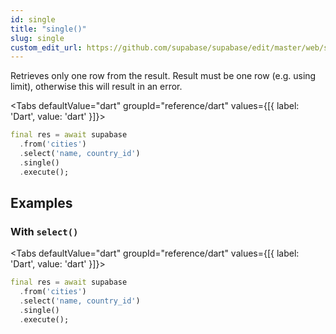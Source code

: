 ```yaml
---
id: single
title: "single()"
slug: single
custom_edit_url: https://github.com/supabase/supabase/edit/master/web/spec/dart.yml
---
```



Retrieves only one row from the result. Result must be one row (e.g. using limit), otherwise this will result in an error.


<Tabs
  defaultValue="dart"
  groupId="reference/dart"
  values={[{ label: 'Dart', value: 'dart' }]}>

<TabItem value="dart">

```dart
final res = await supabase
  .from('cities')
  .select('name, country_id')
  .single()
  .execute();
```


</TabItem>

</Tabs>

















## Examples

### With `select()`



<Tabs
  defaultValue="dart"
  groupId="reference/dart"
  values={[{ label: 'Dart', value: 'dart' }]}>

<TabItem value="dart">

```dart
final res = await supabase
  .from('cities')
  .select('name, country_id')
  .single()
  .execute();
```


</TabItem>

</Tabs>